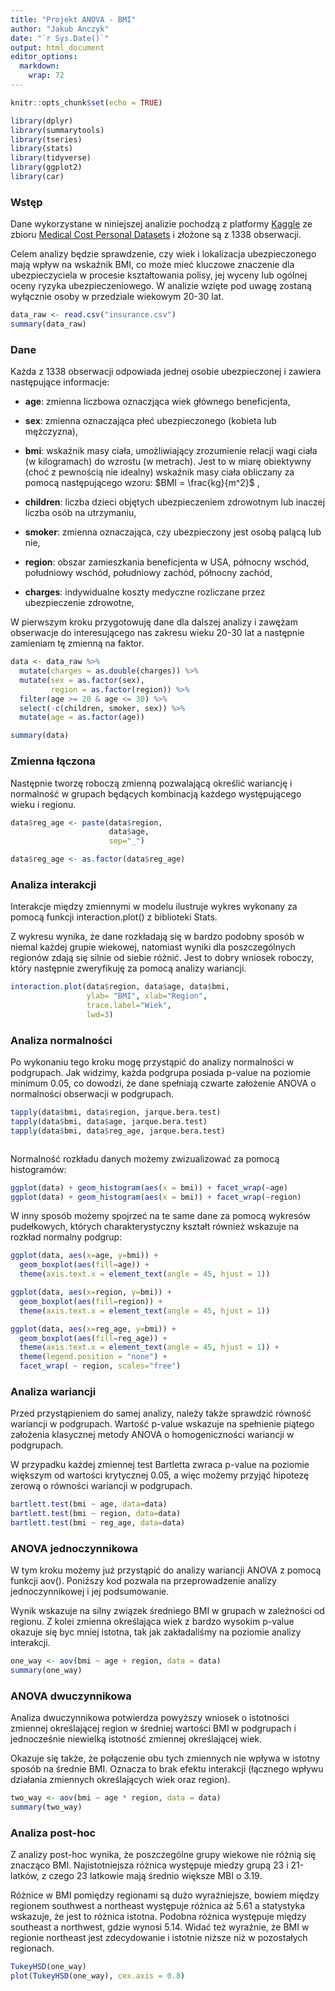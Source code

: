 ```yaml
---
title: "Projekt ANOVA - BMI"
author: "Jakub Anczyk"
date: "`r Sys.Date()`"
output: html_document
editor_options: 
  markdown: 
    wrap: 72
---
```


```r
knitr::opts_chunk$set(echo = TRUE)

library(dplyr)
library(summarytools)
library(tseries)
library(stats)
library(tidyverse)
library(ggplot2)
library(car)

```

### Wstęp

Dane wykorzystane w niniejszej analizie pochodzą z platformy
[Kaggle](https://www.kaggle.com/) ze zbioru [Medical Cost Personal
Datasets](https://www.kaggle.com/datasets/mirichoi0218/insurance/) i
złożone są z 1338 obserwacji.

Celem analizy będzie sprawdzenie, czy wiek i lokalizacja ubezpieczonego
mają wpływ na wskaźnik BMI, co może mieć kluczowe znaczenie dla
ubezpieczyciela w procesie kształtowania polisy, jej wyceny lub ogólnej
oceny ryzyka ubezpieczeniowego. W analizie wzięte pod uwagę zostaną
wyłącznie osoby w przedziale wiekowym 20-30 lat.

```r

data_raw <- read.csv("insurance.csv")
summary(data_raw)

```

### Dane

Każda z 1338 obserwacji odpowiada jednej osobie ubezpieczonej i zawiera
następujące informacje:

-   **age**: zmienna liczbowa oznaczjąca wiek głównego beneficjenta,

-   **sex**: zmienna oznaczająca płeć ubezpieczonego (kobieta lub
    mężczyzna),

-   **bmi**: wskaźnik masy ciała, umożliwiający zrozumienie relacji wagi
    ciała (w kilogramach) do wzrostu (w metrach). Jest to w miarę
    obiektywny (choć z pewnością nie idealny) wskaźnik masy ciała
    obliczany za pomocą następującego wzoru: $BMI = \frac{kg}{m^2}$ ,

-   **children**: liczba dzieci objętych ubezpieczeniem zdrowotnym lub
    inaczej liczba osób na utrzymaniu,

-   **smoker**: zmienna oznaczająca, czy ubezpieczony jest osobą palącą
    lub nie,

-   **region**: obszar zamieszkania beneficjenta w USA, północny wschód,
    południowy wschód, południowy zachód, północny zachód,

-   **charges**: indywidualne koszty medyczne rozliczane przez
    ubezpieczenie zdrowotne,

W pierwszym kroku przygotowuję dane dla dalszej analizy i zawężam
obserwacje do interesującego nas zakresu wieku 20-30 lat a następnie
zamieniam tę zmienną na faktor.

```r

data <- data_raw %>%
  mutate(charges = as.double(charges)) %>%
  mutate(sex = as.factor(sex),
         region = as.factor(region)) %>%
  filter(age >= 20 & age <= 30) %>%
  select(-c(children, smoker, sex)) %>%
  mutate(age = as.factor(age))

summary(data)

```

### Zmienna łączona

Następnie tworzę roboczą zmienną pozwalającą określić wariancję i
normalność w grupach będących kombinacją każdego występującego wieku i
regionu.

```r

data$reg_age <- paste(data$region,
                      data$age,
                      sep="_")

data$reg_age <- as.factor(data$reg_age)

```

### Analiza interakcji

Interakcje między zmiennymi w modelu ilustruje wykres wykonany za pomocą
funkcji interaction.plot() z biblioteki Stats.

Z wykresu wynika, że dane rozkładają się w bardzo podobny sposób w
niemal każdej grupie wiekowej, natomiast wyniki dla poszczególnych
regionów zdają się silnie od siebie różnić. Jest to dobry wniosek
roboczy, który następnie zweryfikuję za pomocą analizy wariancji.

```r

interaction.plot(data$region, data$age, data$bmi, 
                 ylab= "BMI", xlab="Region", 
                 trace.label="Wiek", 
                 lwd=3)

```

### Analiza normalności

Po wykonaniu tego kroku mogę przystąpić do analizy normalności w
podgrupach. Jak widzimy, każda podgrupa posiada p-value na poziomie
minimum 0.05, co dowodzi, że dane spełniają czwarte założenie ANOVA o
normalności obserwacji w podgrupach.

```r

tapply(data$bmi, data$region, jarque.bera.test)
tapply(data$bmi, data$age, jarque.bera.test)
tapply(data$bmi, data$reg_age, jarque.bera.test)



```

Normalność rozkładu danych możemy zwizualizować za pomocą histogramów:

```r

ggplot(data) + geom_histogram(aes(x = bmi)) + facet_wrap(~age)
ggplot(data) + geom_histogram(aes(x = bmi)) + facet_wrap(~region)

```

W inny sposób możemy spojrzeć na te same dane za pomocą wykresów
pudełkowych, których charakterystyczny kształt również wskazuje na
rozkład normalny podgrup:

```r

ggplot(data, aes(x=age, y=bmi)) +
  geom_boxplot(aes(fill=age)) +
  theme(axis.text.x = element_text(angle = 45, hjust = 1))

ggplot(data, aes(x=region, y=bmi)) +
  geom_boxplot(aes(fill=region)) +
  theme(axis.text.x = element_text(angle = 45, hjust = 1))

ggplot(data, aes(x=reg_age, y=bmi)) +
  geom_boxplot(aes(fill=reg_age)) +
  theme(axis.text.x = element_text(angle = 45, hjust = 1)) +
  theme(legend.position = "none") +
  facet_wrap( ~ region, scales="free")

```

### Analiza wariancji

Przed przystąpieniem do samej analizy, należy także sprawdzić równość
wariancji w podgrupach. Wartość p-value wskazuje na spełnienie piątego
założenia klasycznej metody ANOVA o homogeniczności wariancji w
podgrupach.

W przypadku każdej zmiennej test Bartletta zwraca p-value na poziomie
większym od wartości krytycznej 0.05, a więc możemy przyjąć hipotezę
zerową o równości wariancji w podgrupach.

```r

bartlett.test(bmi ~ age, data=data)
bartlett.test(bmi ~ region, data=data)
bartlett.test(bmi ~ reg_age, data=data)

```

### ANOVA jednoczynnikowa

W tym kroku możemy już przystąpić do analizy wariancji ANOVA z pomocą
funkcji aov(). Poniższy kod pozwala na przeprowadzenie analizy
jednoczynnikowej i jej podsumowanie.

Wynik wskazuje na silny związek średniego BMI w grupach w zależności od
regionu. Z kolei zmienna określająca wiek z bardzo wysokim p-value okazuje się byc mniej istotna, tak jak zakładaliśmy na poziomie analizy interakcji.

```r

one_way <- aov(bmi ~ age + region, data = data)
summary(one_way)

```

### ANOVA dwuczynnikowa

Analiza dwuczynnikowa potwierdza powyższy wniosek o istotności
zmiennej określającej region w średniej wartości BMI w podgrupach i jednocześnie niewielką istotność zmiennej określającej wiek.

Okazuje się także, że połączenie obu tych zmiennych nie wpływa w istotny
sposób na średnie BMI. Oznacza to brak efektu interakcji (łącznego
wpływu działania zmiennych określających wiek oraz region).

```r

two_way <- aov(bmi ~ age * region, data = data)
summary(two_way)

```

### Analiza post-hoc

Z analizy post-hoc wynika, że poszczególne grupy wiekowe nie różnią się
znacząco BMI. Najistotniejsza różnica występuje miedzy grupą 23 i
21-latków, z czego 23 latkowie mają średnio większe MBI o 3.19.

Różnice w BMI pomiędzy regionami są dużo wyraźniejsze, bowiem między
regionem southwest a northeast występuje różnica aż 5.61 a statystyka
wskazuje, że jest to różnica istotna. Podobna różnica występuje między
southeast a northwest, gdzie wynosi 5.14. Widać też wyraźnie, że BMI w
regionie northeast jest zdecydowanie i istotnie niższe niż w pozostałych
regionach.

```r

TukeyHSD(one_way)
plot(TukeyHSD(one_way), cex.axis = 0.8)

```
